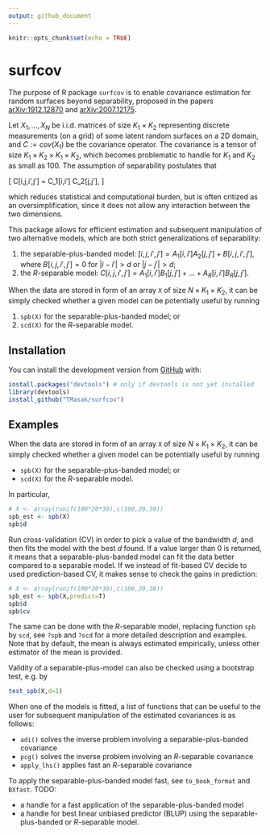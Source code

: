 ```yaml
---
output: github_document
---
```


```r
knitr::opts_chunk$set(echo = TRUE)
```

# surfcov

The purpose of R package `surfcov` is to enable covariance estimation for random surfaces beyond separability, proposed in the papers [arXiv:1912.12870](https://arxiv.org/abs/1912.12870) and [arXiv:2007.12175](https://arxiv.org/abs/2007.12175).

Let $X_1, \ldots, X_N$ be i.i.d. matrices of size $K_1 \times K_2$ representing discrete measurements (on a grid) of some latent random surfaces on a 2D domain, and $C := cov(X_1)$ be the covariance operator. The covariance is a tensor of size $K_1 \times K_2 \times K_1 \times K_2$, which becomes problematic to handle for $K_1$ and $K_2$ as small as 100. The assumption of separability postulates that

\[
C[i,j,i',j'] = C_1[i,i'] C_2[j,j'],
\]

which reduces statistical and computational burden, but is often critized as an oversimplification, since it does not allow any interaction between the two dimensions.

This package allows for efficient estimation and subsequent manipulation of two alternative models, which are both strict generalizations of separability:

1. the separable-plus-banded model: $[i,j,i',j'] = A_1[i,i'] A_2[j,j'] + B[i,j,i',j']$, where $B[i,j,i',j'] = 0$ for $|i-i'| > d$ or $|j-j'| > d$;
2. the $R$-separable model: $C[i,j,i',j'] = A_1[i,i']B_1[j,j'] + \ldots + A_R[i,i']B_R[j,j']$.

When the data are stored in form of an array `X` of size $N \times K_1 \times K_2$, it can be simply checked whether a given model can be potentially useful by running

1. `spb(X)` for the separable-plus-banded model; or
2. `scd(X)` for the $R$-separable model.

## Installation

You can install the development version from [GitHub](https://github.com/) with:
``` r
install.packages("devtools") # only if devtools is not yet installed
library(devtools)
install_github("TMasak/surfcov")
```

## Examples

When the data are stored in form of an array `X` of size $N \times K_1 \times K_2$, it can be simply checked whether a given model can be potentially useful by running

* `spb(X)` for the separable-plus-banded model; or
* `scd(X)` for the $R$-separable model.

In particular,
``` r
# X <- array(runif(100*20*30),c(100,20,30))
spb_est <- spb(X)
spb$d
```
Run cross-validation (CV) in order to pick a value of the bandwidth $d$, and then fits the model with the best $d$ found. If a value larger than 0 is returned, it means that a separable-plus-banded model can fit the data better compared to a separable model. If we instead of fit-based CV decide to used prediction-based CV, it makes sense to check the gains in prediction:
``` r
# X <- array(runif(100*20*30),c(100,20,30))
spb_est <- spb(X,predict=T)
spb$d
spb$cv
```

The same can be done with the $R$-separable model, replacing function `spb` by `scd`, see `?spb` and `?scd` for a more detailed description and examples. Note that by default, the mean is always estimated empirically, unless other estimator of the mean is provided.

Validity of a separable-plus-model can also be checked using a bootstrap test, e.g. by
``` r
test_spb(X,d=1)
```

When one of the models is fitted, a list of functions that can be useful to the user for subsequent manipulation of the estimated covariances is as follows:

* `adi()` solves the inverse problem involving a separable-plus-banded covariance
* `pcg()` solves the inverse problem involving an $R$-separable covariance
* `apply_lhs()` applies fast an $R$-separable covariance

To apply the separable-plus-banded model fast, see `to_book_format` and `BXfast`. TODO:

* a handle for a fast application of the separable-plus-banded model
* a handle for best linear unbiased predictor (BLUP) using the separable-plus-banded or $R$-separable model.
